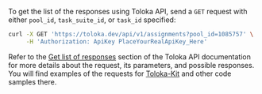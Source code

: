 To get the list of the responses using Toloka API, send a `GET` request with either `pool_id`, `task_suite_id`, or `task_id` specified:

```bash
curl -X GET 'https://toloka.dev/api/v1/assignments?pool_id=1085757' \
     -H 'Authorization: ApiKey PlaceYourRealApiKey_Here'
```

<Note mode="tip" title="Visit Toloka API reference">

Refer to the [Get list of responses](https://toloka.ai/docs/api/api-reference/#get-/assignments) section of the Toloka API documentation for more details about the request, its parameters, and possible responses. You will find examples of the requests for [Toloka-Kit](/docs/toloka-kit/) and other code samples there.

</Note>